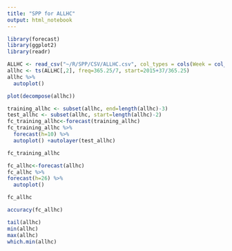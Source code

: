 ```yaml
---
title: "SPP for ALLHC"
output: html_notebook
---
```


```r
library(forecast)
library(ggplot2)
library(readr)
```

```r
ALLHC <- read_csv("~/R/SPP/CSV/ALLHC.csv", col_types = cols(Week = col_date(format = "%Y-%m-%d")))
allhc <- ts(ALLHC[,2], freq=365.25/7, start=2015+37/365.25)
allhc %>%
  autoplot()
```

```r
plot(decompose(allhc))
```

```r
training_allhc <- subset(allhc, end=length(allhc)-3)
test_allhc <- subset(allhc, start=length(allhc)-2)
fc_training_allhc<-forecast(training_allhc)
fc_training_allhc %>%
  forecast(h=10) %>%
  autoplot() +autolayer(test_allhc)
```

```r
fc_training_allhc
```

```r
fc_allhc<-forecast(allhc)
fc_allhc %>%
forecast(h=26) %>%
  autoplot()
```

```r
fc_allhc
```

```r
accuracy(fc_allhc)
```

```r
tail(allhc)
min(allhc)
max(allhc)
which.min(allhc)
```

